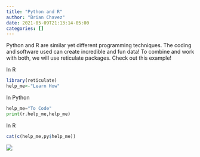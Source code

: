 ```yaml
---
title: "Python and R"
author: "Brian Chavez"
date: 2021-05-09T21:13:14-05:00
categories: []
---
```


Python and R are similar yet different programming techniques. The coding and software used can create incredible and fun data! To combine and work with both, we will use reticulate packages. Check out this example! 

In R
```R
library(reticulate)
help_me<-"Learn How"
```

In Python
```python
help_me="To Code"
print(r.help_me,help_me)
```

In R
```R
cat(c(help_me,py$help_me))
```
![](/post/2021-05-09-python-and-r_files/IMG_6008.JPG)